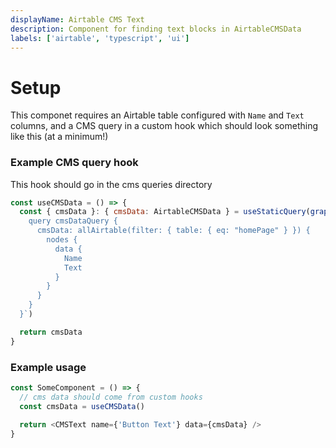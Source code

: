 ```yaml
---
displayName: Airtable CMS Text
description: Component for finding text blocks in AirtableCMSData
labels: ['airtable', 'typescript', 'ui']
---
```


# Setup

This componet requires an Airtable table configured with `Name` and `Text` columns, and a CMS query in a custom hook which should look something like this (at a minimum!)

### Example CMS query hook

This hook should go in the cms queries directory

```js
const useCMSData = () => {
  const { cmsData }: { cmsData: AirtableCMSData } = useStaticQuery(graphql`
    query cmsDataQuery {
      cmsData: allAirtable(filter: { table: { eq: "homePage" } }) {
        nodes {
          data {
            Name
            Text
          }
        }
      }
    }
  }`)

  return cmsData
}
```

### Example usage

```js
const SomeComponent = () => {
  // cms data should come from custom hooks
  const cmsData = useCMSData()

  return <CMSText name={'Button Text'} data={cmsData} />
}
```
